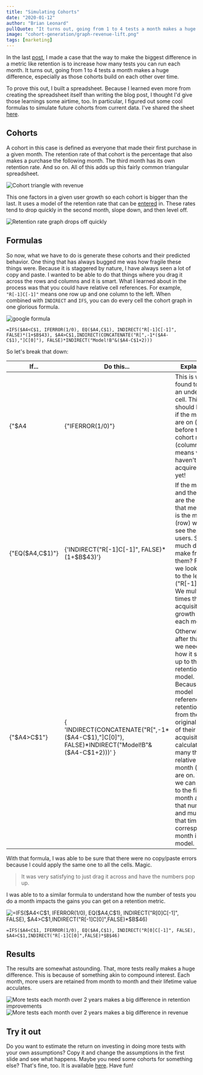 ```yaml
---
title: "Simulating Cohorts"
date: "2020-01-12"
author: "Brian Leonard"
pullQuote: "It turns out, going from 1 to 4 tests a month makes a huge difference, especially as those cohorts build on each other over time."
image: "cohort-generation/graph-revenue-lift.png"
tags: [marketing]
---
```


In the last [post](./the-shots-you-get-to-take), I made a case that the way to make the biggest difference in a metric like retention is to increase how many tests you can run each month. It turns out, going from 1 to 4 tests a month makes a huge difference, especially as those cohorts build on each other over time.

To prove this out, I built a spreadsheet. Because I learned even more from creating the spreadsheet itself than writing the blog post, I thought I'd give those learnings some airtime, too. In particular, I figured out some cool formulas to simulate future cohorts from current data. I've shared the sheet [here](https://docs.google.com/spreadsheets/d/1gEZhCRxdmydugAn88UaZDD0U-XjZ9o-fzBbZ7h1EU3Q/edit).

## Cohorts

A cohort in this case is defined as everyone that made their first purchase in a given month. The retention rate of that cohort is the percentage that also makes a purchase the following month. The third month has its own retention rate. And so on. All of this adds up this fairly common triangular spreadsheet.

<Image
  unsized
  maxHeight={250}
  alt="Cohort triangle with revenue"
  src="cohort-generation/triangle.png"
/>

This one factors in a given user growth so each cohort is bigger than the last. It uses a model of the retention rate that can be [entered](https://docs.google.com/spreadsheets/d/1gEZhCRxdmydugAn88UaZDD0U-XjZ9o-fzBbZ7h1EU3Q/edit#gid=793886651) in. These rates tend to drop quickly in the second month, slope down, and then level off.

<Image
  unsized
  centered
  maxHeight={350}
  alt="Retention rate graph drops off quickly"
  src="cohort-generation/retention-rate-graph.png"
/>

## Formulas

So now, what we have to do is generate these cohorts and their predicted behavior. One thing that has always bugged me was how fragile these things were. Because it is staggered by nature, I have always seen a lot of copy and paste. I wanted to be able to do that things where you drag it across the rows and columns and it is smart. What I learned about in the process was that you could have relative cell references. For example, `"R[-1]C[-1]"` means one row up and one column to the left. When combined with `INDIRECT` and `IFS`, you can do every cell the cohort graph in one glorious formula.

<Image
  unsized
  alt="google formula"
  src="cohort-generation/formula-cohort.png"
/>

`=IFS($A4<C$1, IFERROR(1/0), EQ($A4,C$1), INDIRECT("R[-1]C[-1]", FALSE)*(1+$B$43), $A4>C$1,INDIRECT(CONCATENATE("R[",-1*($A4-C$1),"]C[0]"), FALSE)*INDIRECT("Model!B"&($A4-C$1+2)))`

So let's break that down:

<table className="formula-table">
  <style>{`
     .formula-table td, .formula-table th {
      border: 1px solid black;
      border-collapse: collapse;
      text-align: center;
      padding: 10px;
    }
  `}</style>
  <thead>
    <tr>
      <th>If...</th>
      <th>Do this...</th>
      <th>Explanation</th>
    </tr>
  </thead>
  <tbody>
    <tr>
      <td>{"$A4<C$1"}</td>
      <td>{"IFERROR(1/0)"}</td>
      <td>
        This is way I found to be like an undefined cell. This should happen if
        the month we are on (row) is before the cohort month (column). That
        means we haven't acquired them yet!
      </td>
    </tr>
    <tr>
      <td>{"EQ($A4,C$1)"}</td>
      <td>{'INDIRECT("R[-1]C[-1]", FALSE)*(1+$B$43)'}</td>
      <td>
        If the month and the cohort are the same, that means this is the month
        (row) we first see these users. So how much did we make from them? For
        that we look up and to the left ("R[-1]C[-1]"). We multiple this times
        the acquisition growth rate each month.
      </td>
    </tr>
    <tr>
      <td>{"$A4>C$1"}</td>
      <td>
        {
          'INDIRECT(CONCATENATE("R[",-1*($A4-C$1),"]C[0]"), FALSE)*INDIRECT("Model!B"&($A4-C$1+2)))'
        }
      </td>
      <td>
        Otherwise, it's after that and we need to see how it stacks up to the
        retention model. Because the model references the retention rate from
        the original month of their acquisition, we calculate how many that is
        relative to the month (row) we are on. Then, we can go up to the first
        month and get that number and multiply that time the corresponding month
        in the model.
      </td>
    </tr>
  </tbody>
</table>

With that formula, I was able to be sure that there were no copy/paste errors because I could apply the same one to all the cells. Magic.

> It was very satisfying to just drag it across and have the numbers pop up.

I was able to to a similar formula to understand how the number of tests you do a month impacts the gains you can get on a retention metric.

<Image
  unsized
  alt='=IFS($A4<C$1, IFERROR(1/0), EQ($A4,C$1), INDIRECT("R[0]C[-1]", FALSE), $A4>C$1,INDIRECT("R[-1]C[0]",FALSE)*$B$46)'
  src="cohort-generation/formula-tests.png"
/>

`=IFS($A4<C$1, IFERROR(1/0), EQ($A4,C$1), INDIRECT("R[0]C[-1]", FALSE), $A4>C$1,INDIRECT("R[-1]C[0]",FALSE)*$B$46)`

## Results

The results are somewhat astounding. That, more tests really makes a huge difference. This is because of something akin to compound interest. Each month, more users are retained from month to month and their lifetime value acculates.

<Image
  unsized
  centered
  maxHeight={350}
  alt="More tests each month over 2 years makes a big difference in retention improvements"
  src="cohort-generation/graph-test-lift.png"
/>
<Image
  unsized
  centered
  maxHeight={350}
  alt="More tests each month over 2 years makes a big difference in revenue"
  src="cohort-generation/graph-revenue-lift.png"
/>

## Try it out

Do you want to estimate the return on investing in doing more tests with your own assumptions? Copy it and change the assumptions in the first slide and see what happens. Maybe you need some cohorts for something else? That's fine, too. It is available [here](https://docs.google.com/spreadsheets/d/1gEZhCRxdmydugAn88UaZDD0U-XjZ9o-fzBbZ7h1EU3Q/edit). Have fun!
